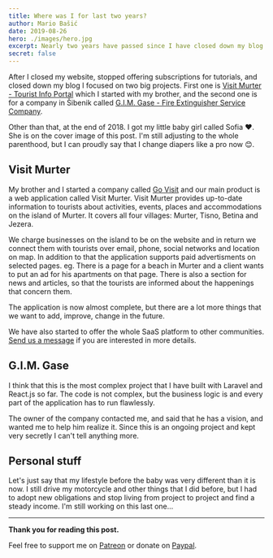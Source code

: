 ```yaml
---
title: Where was I for last two years?
author: Mario Bašić
date: 2019-08-26
hero: ./images/hero.jpg
excerpt: Nearly two years have passed since I have closed down my blog on Laravelista.
secret: false
---
```


After I closed my website, stopped offering subscriptions for tutorials, and closed down my blog I focused on two big projects. First one is [Visit Murter - Tourist Info Portal](https://visitmurter.com/) which I started with my brother, and the second one is for a company in Šibenik called [G.I.M. Gase - Fire Extinguisher Service Company](https://gimgase.hr/).

Other than that, at the end of 2018. I got my little baby girl called Sofia ❤️. She is on the cover image of this post. I'm still adjusting to the whole parenthood, but I can proudly say that I change diapers like a pro now 😊.

## Visit Murter

My brother and I started a company called [Go Visit](https://govisit.hr/) and our main product is a web application called Visit Murter. Visit Murter provides up-to-date information to tourists about activities, events, places and accommodations on the island of Murter. It covers all four villages: Murter, Tisno, Betina and Jezera.

We charge businesses on the island to be on the website and in return we connect them with tourists over email, phone, social networks and location on map. In addition to that the application supports paid advertisments on selected pages. eg. There is a page for a beach in Murter and a client wants to put an ad for his apartments on that page. There is also a section for news and articles, so that the tourists are informed about the happenings that concern them.

The application is now almost complete, but there are a lot more things that we want to add, improve, change in the future.

We have also started to offer the whole SaaS platform to other communities. [Send us a message](https://govisit.hr/zatrazite-sastanak) if you are interested in more details.

## G.I.M. Gase

I think that this is the most complex project that I have built with Laravel and React.js so far. The code is not complex, but the business logic is and every part of the application has to run flawlessly.

The owner of the company contacted me, and said that he has a vision, and wanted me to help him realize it. Since this is an ongoing project and kept very secretly I can't tell anything more.

## Personal stuff

Let's just say that my lifestyle before the baby was very different than it is now. I still drive my motorcycle and other things that I did before, but I had to adopt new obligations and stop living from project to project and find a steady income. I'm still working on this last one...

---

**Thank you for reading this post.**

Feel free to support me on [Patreon](https://www.patreon.com/laravelista) or donate on [Paypal](https://www.paypal.me/laravelista).